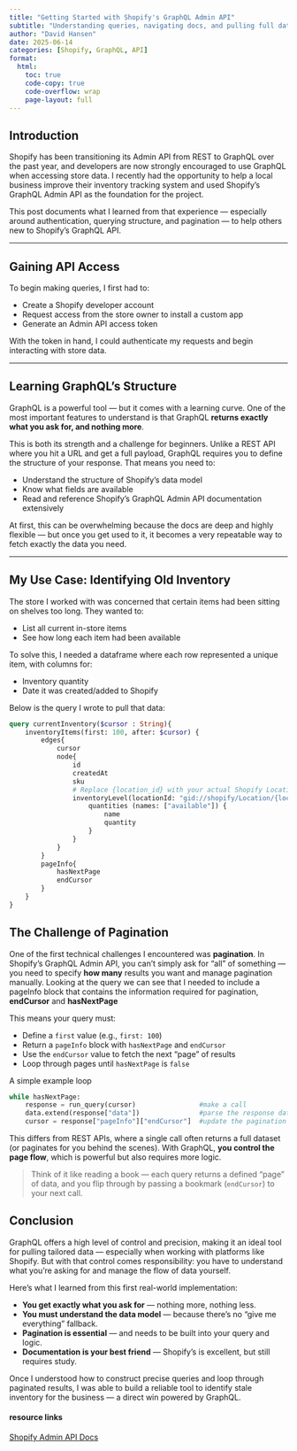 ```yaml
---
title: "Getting Started with Shopify's GraphQL Admin API"
subtitle: "Understanding queries, navigating docs, and pulling full datasets with pagination"
author: "David Hansen"
date: 2025-06-14
categories: [Shopify, GraphQL, API]
format:
  html:
    toc: true
    code-copy: true
    code-overflow: wrap
    page-layout: full
---
```


## Introduction

Shopify has been transitioning its Admin API from REST to GraphQL over the past year, and developers are now strongly encouraged to use GraphQL when accessing store data. I recently had the opportunity to help a local business improve their inventory tracking system and used Shopify’s GraphQL Admin API as the foundation for the project.

This post documents what I learned from that experience — especially around authentication, querying structure, and pagination — to help others new to Shopify’s GraphQL API.

---

## Gaining API Access

To begin making queries, I first had to:

- Create a Shopify developer account
- Request access from the store owner to install a custom app
- Generate an Admin API access token

With the token in hand, I could authenticate my requests and begin interacting with store data.

---

## Learning GraphQL’s Structure

GraphQL is a powerful tool — but it comes with a learning curve. One of the most important features to understand is that GraphQL **returns exactly what you ask for, and nothing more**.

This is both its strength and a challenge for beginners. Unlike a REST API where you hit a URL and get a full payload, GraphQL requires you to define the structure of your response. That means you need to:

- Understand the structure of Shopify’s data model
- Know what fields are available
- Read and reference Shopify’s GraphQL Admin API documentation extensively

At first, this can be overwhelming because the docs are deep and highly flexible — but once you get used to it, it becomes a very repeatable way to fetch exactly the data you need.

---

## My Use Case: Identifying Old Inventory

The store I worked with was concerned that certain items had been sitting on shelves too long. They wanted to:

- List all current in-store items
- See how long each item had been available

To solve this, I needed a dataframe where each row represented a unique item, with columns for:

- Inventory quantity
- Date it was created/added to Shopify

Below is the query I wrote to pull that data:

```graphql
query currentInventory($cursor : String){
    inventoryItems(first: 100, after: $cursor) {
        edges{
            cursor
            node{
                id
                createdAt
                sku
                # Replace {location_id} with your actual Shopify Location GID
                inventoryLevel(locationId: "gid://shopify/Location/{location_id}") {
                    quantities (names: ["available"]) {
                        name
                        quantity
                    }
                }
            }
        }
        pageInfo{
            hasNextPage
            endCursor
        }
    }
}
```

## The Challenge of Pagination

One of the first technical challenges I encountered was **pagination**. In Shopify’s GraphQL Admin API, you can’t simply ask for “all” of something — you need to specify **how many** results you want and manage pagination manually. Looking at the query we can see that I needed to include a pageInfo block that contains the information required for pagination, **endCursor** and **hasNextPage**

This means your query must:

- Define a `first` value (e.g., `first: 100`)
- Return a `pageInfo` block with `hasNextPage` and `endCursor`
- Use the `endCursor` value to fetch the next “page” of results
- Loop through pages until `hasNextPage` is `false`

A simple example loop

```python
while hasNextPage:
    response = run_query(cursor)                #make a call
    data.extend(response["data"])               #parse the response data
    cursor = response["pageInfo"]["endCursor"]  #update the pagination info
```


This differs from REST APIs, where a single call often returns a full dataset (or paginates for you behind the scenes). With GraphQL, **you control the page flow**, which is powerful but also requires more logic.

> Think of it like reading a book — each query returns a defined “page” of data, and you flip through by passing a bookmark (`endCursor`) to your next call.

## Conclusion

GraphQL offers a high level of control and precision, making it an ideal tool for pulling tailored data — especially when working with platforms like Shopify. But with that control comes responsibility: you have to understand what you’re asking for and manage the flow of data yourself.

Here’s what I learned from this first real-world implementation:

- **You get exactly what you ask for** — nothing more, nothing less.
- **You must understand the data model** — because there’s no “give me everything” fallback.
- **Pagination is essential** — and needs to be built into your query and logic.
- **Documentation is your best friend** — Shopify’s is excellent, but still requires study.

Once I understood how to construct precise queries and loop through paginated results, I was able to build a reliable tool to identify stale inventory for the business — a direct win powered by GraphQL.


#### resource links
[Shopify Admin API Docs](https://shopify.dev/docs/api/admin-graphql)